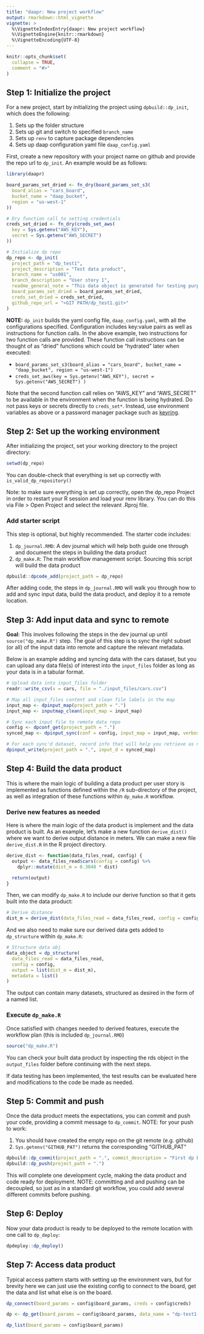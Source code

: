 ```yaml
---
title: "daapr: New project workflow"
output: rmarkdown::html_vignette
vignette: >
  %\VignetteIndexEntry{daapr: New project workflow}
  %\VignetteEngine{knitr::rmarkdown}
  %\VignetteEncoding{UTF-8}
---
```


```r
knitr::opts_chunk$set(
  collapse = TRUE,
  comment = "#>"
)
```


## Step 1: Initialize the project 

For a new project, start by initializing the project using `dpbuild::dp_init`, which does the following:

1. Sets up the folder structure
2. Sets up git and switch to specified `branch_name`
3. Sets up `renv` to capture package dependencies
4. Sets up daap configuration yaml file `daap_config.yaml`

First, create a new repository with your project name on github and provide the 
repo url to `dp_init`. An example would be as follows:

```r
library(daapr)

board_params_set_dried <- fn_dry(board_params_set_s3(
  board_alias = "cars_board",
  bucket_name = "daap_bucket",
  region = "us-west-1"
))

# Dry function call to setting credentials
creds_set_dried <- fn_dry(creds_set_aws(
  key = Sys.getenv("AWS_KEY"),
  secret = Sys.getenv("AWS_SECRET")
))

# Initialize dp repo
dp_repo <- dp_init(
  project_path = "dp_test1",
  project_description = "Test data product",
  branch_name = "us001",
  branch_description = "User story 1",
  readme_general_note = "This data object is generated for testing purposes",
  board_params_set_dried = board_params_set_dried,
  creds_set_dried = creds_set_dried,
  github_repo_url = "<GIT PATH/dp_test1.git>"
)
```

**NOTE:** `dp_init` builds the yaml config file, `daap_config.yaml`, with all the 
configurations specified. Configuration includes key:value pairs as well as 
instructions for function calls. In the above example, two instructions for two 
function calls are provided. These function call instructions can be thought of 
as "dried" functions which could be "hydrated" later when executed:

- `board_params_set_s3(board_alias = "cars_board", bucket_name = "daap_bucket", region = "us-west-1")`
- `creds_set_aws(key = Sys.getenv("AWS_KEY"), secret = Sys.getenv("AWS_SECRET") )`

Note that the second function call relies on "AWS_KEY" and "AWS_SECRET" to be 
available in the environment when the function is being hydrated. Do not pass keys
or secrets directly to `creds_set*`. Instead, use environment variables as above or a 
password manager package such as [keyring](https://github.com/r-lib/keyring).

## Step 2: Set up the working environment

After initializing the project, set your working directory to the project directory: 

```r
setwd(dp_repo)
```

You can double-check that everything is set up correctly with `is_valid_dp_repository()`

Note: to make sure everything is set up correctly, open the dp_repo Project 
in order to restart your R session and load your renv library. You can do this 
via File > Open Project and select the relevant .Rproj file.

### Add starter script

This step is optional, but highly recommended. The starter code includes:

1. `dp_journal.RMD`: A dev journal which will help both guide one through and 
document the steps in building the data product
2. `dp_make.R`: The main workflow management script. Sourcing this script will build 
the data product

```r
dpbuild::dpcode_add(project_path = dp_repo)
```

After adding code, the steps in `dp_journal.RMD` will walk you through how to
add and sync input data, build the data product, and deploy it to a remote location.

## Step 3: Add input data and sync to remote

**Goal**: This involves following the steps in the dev journal up until 
`source("dp_make.R")` step. The goal of this step is to sync the right subset 
(or all) of the input data into remote and capture the relevant metadata.

Below is an example adding and syncing data with the cars dataset, but you can 
upload any data file(s) of interest into the `input_files` folder as long as your
data is in a tabular format.

```r
# Upload data into input_files folder
readr::write_csv(x = cars, file = "./input_files/cars.csv")

# Map all input_files content and clean file labels in the map
input_map <- dpinput_map(project_path = ".")
input_map <- inputmap_clean(input_map = input_map)

# Sync each input file to remote data repo
config <- dpconf_get(project_path = ".")
synced_map <- dpinput_sync(conf = config, input_map = input_map, verbose = T)

# For each sync'd dataset, record info that will help you retrieve as needed
dpinput_write(project_path = ".", input_d = synced_map)
```

## Step 4: Build the data product

This is where the main logic of building a data product per user story is implemented
as functions defined within the `/R` sub-directory of the project, as well as 
integration of these functions within `dp_make.R` workflow.

### Derive new features as needed

Here is where the main logic of the data product is implement and the data
product is built. As an example, let's make a new function `derive_dist()` where
we want to derive output distance in meters. We can make a new file `derive_dist.R`
in the R project directory. 

```r
derive_dist <- function(data_files_read, config) {
  output <- data_files_read$cars(config = config) %>%
    dplyr::mutate(dist_m = 0.3048 * dist)

  return(output)
}
```

Then, we can modify `dp_make.R` to include our derive function so that it gets
built into the data product:

```r
# Derive distance
dist_m = derive_dist(data_files_read = data_files_read, config = config)
```

And we also need to make sure our derived data gets added to `dp_structure` within
`dp_make.R`:

```r
# Structure data obj
data_object = dp_structure(
  data_files_read = data_files_read,
  config = config,
  output = list(dist_m = dist_m),
  metadata = list()
)
```

The output can contain many datasets, structured as desired in the form of a named list.

### Execute `dp_make.R`

Once satisfied with changes needed to derived features, execute the workflow plan 
(this is included `dp_journal.RMD`)

```r
source("dp_make.R")
```

You can check your built data product by inspecting the rds object in the `output_files`
folder before continuing with the next steps.

If data testing has been implemented, the test results can be evaluated here and 
modifications to the code be made as needed.

## Step 5: Commit and push

Once the data product meets the expectations, you can commit and push your code, 
providing a commit message to `dp_commit`.
NOTE: for your push to work:

1. You should have created the empty repo on the git remote (e.g. github)
2. `Sys.getenv("GITHUB_PAT")` returns the corresponding "GITHUB_PAT"

```r
dpbuild::dp_commit(project_path = ".", commit_description = "First dp build: only input data")
dpbuild::dp_push(project_path = ".")
```

This will complete one development cycle, making the data product and 
code ready for deployment. NOTE: committing and and pushing can be decoupled, so just as in a standard git workflow, you could add several different commits before pushing. 

## Step 6: Deploy

Now your data product is ready to be deployed to the remote location with one call to `dp_deploy`:

```r
dpdeploy::dp_deploy()
```

## Step 7: Access data product

Typical access pattern starts with setting up the environment vars, but for brevity 
here we can just use the existing config to connect to the board, get the data 
and list what else is on the board.

```r
dp_connect(board_params = config$board_params, creds = config$creds)

dp <- dp_get(board_params = config$board_params, data_name = "dp-test1-us001")

dp_list(board_params = config$board_params)
```

